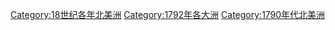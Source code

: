 {{Commonscat|1792 in North America}}
{{Year in continent category|1|7|9|2|北美洲|North America}}

[[Category:18世纪各年北美洲|Category:18世纪各年北美洲]]
[[Category:1792年各大洲|Category:1792年各大洲]]
[[Category:1790年代北美洲|Category:1790年代北美洲]]